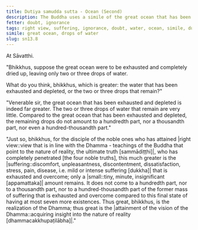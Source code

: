 ```yaml
---
title: Dutiya samudda sutta - Ocean (Second)
description: The Buddha uses a simile of the great ocean that has been exhausted and depleted to illustrate the extent of suffering that is exhausted and overcome by a disciple of the noble ones who has attained right view.
fetter: doubt, ignorance
tags: right view, suffering, ignorance, doubt, water, ocean, simile, dukkha, sn, sn12-21, sn13
simile: great ocean, drops of water
slug: sn13.8
---
```


At Sāvatthi.

"Bhikkhus, suppose the great ocean were to be exhausted and completely dried up, leaving only two or three drops of water.

What do you think, bhikkhus, which is greater: the water that has been exhausted and depleted, or the two or three drops that remain?"

"Venerable sir, the great ocean that has been exhausted and depleted is indeed far greater. The two or three drops of water that remain are very little. Compared to the great ocean that has been exhausted and depleted, the remaining drops do not amount to a hundredth part, nor a thousandth part, nor even a hundred-thousandth part."

"Just so, bhikkhus, for the disciple of the noble ones who has attained |right view::view that is in line with the Dhamma - teachings of the Buddha that point to the nature of reality, the ultimate truth [sammādiṭṭhi]|, who has completely penetrated [the four noble truths], this much greater is the |suffering::discomfort, unpleasantness, discontentment, dissatisfaction, stress, pain, disease, i.e. mild or intense suffering [dukkha]| that is exhausted and overcome; only a |small::tiny, minute, insignificant [appamattaka]| amount remains. It does not come to a hundredth part, nor to a thousandth part, nor to a hundred-thousandth part of the former mass of suffering that is exhausted and overcome compared to this final state of having at most seven more existences. Thus great, bhikkhus, is the realization of the Dhamma; thus great is the |attainment of the vision of the Dhamma::acquiring insight into the nature of reality [dhammacakkhupaṭilābha]|."